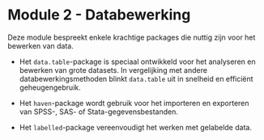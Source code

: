 # Module 2 - Databewerking

Deze module bespreekt enkele krachtige packages die nuttig zijn voor het bewerken van data. 

-  Het `data.table`-package is speciaal ontwikkeld voor het analyseren en bewerken van grote datasets.
In vergelijking met andere databewerkingsmethoden blinkt `data.table` uit in snelheid en efficiënt geheugengebruik. 

-  Het `haven`-package wordt gebruik voor het importeren en exporteren van SPSS-, SAS- of Stata-gegevensbestanden. 

-  Het `labelled`-package vereenvoudigt het werken met gelabelde data. 

 